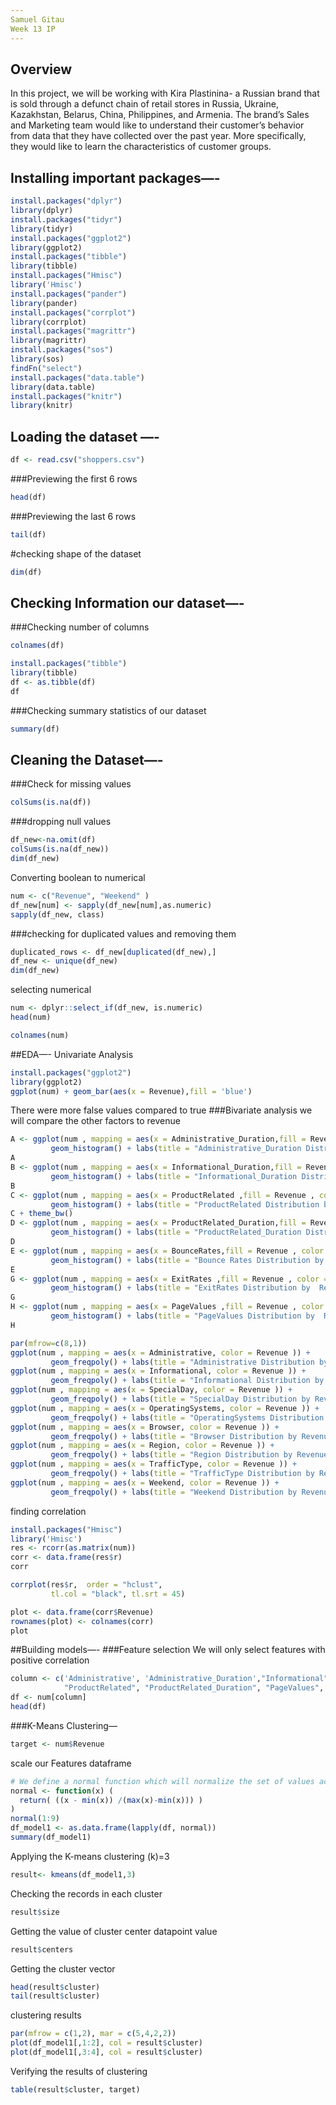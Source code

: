 ---
Samuel Gitau
Week 13 IP
---
## Overview
In this project, we will be working with Kira Plastinina- a Russian brand that is sold through a defunct chain of retail stores in Russia, Ukraine, Kazakhstan, Belarus, China, Philippines, and Armenia. The brand’s Sales and Marketing team would like to understand their customer’s behavior from data that they have collected over the past year. More specifically, they would like to learn the characteristics of customer groups.

## Installing important packages----
```{r}
install.packages("dplyr")
library(dplyr)
install.packages("tidyr")
library(tidyr)
install.packages("ggplot2")
library(ggplot2)
install.packages("tibble")
library(tibble)
install.packages("Hmisc")
library('Hmisc')
install.packages("pander")
library(pander)
install.packages("corrplot")
library(corrplot)
install.packages("magrittr")
library(magrittr)
install.packages("sos")
library(sos)
findFn("select")
install.packages("data.table")
library(data.table)
install.packages("knitr")
library(knitr)
```
## Loading the dataset ----
```{r}
df <- read.csv("shoppers.csv")
```
###Previewing the first 6 rows 
```{r}
head(df)
```
###Previewing the last 6 rows
```{r}
tail(df)
```
#checking shape of the dataset
```{r}
dim(df)
```
## Checking Information  our dataset----
###Checking number of columns 
```{r}
colnames(df)
```
```{r}
install.packages("tibble")
library(tibble)
df <- as.tibble(df)
df
```
###Checking summary statistics of our dataset
```{r}
summary(df)
```
## Cleaning the Dataset----
###Check for missing values
```{r}
colSums(is.na(df))
```
 ###dropping null values
```{r}
df_new<-na.omit(df)
colSums(is.na(df_new))
dim(df_new)
```
Converting boolean  to numerical 
```{r}
num <- c("Revenue", "Weekend" )
df_new[num] <- sapply(df_new[num],as.numeric)
sapply(df_new, class)
```
###checking for duplicated values and removing them
```{r}
duplicated_rows <- df_new[duplicated(df_new),]
df_new <- unique(df_new)
dim(df_new)

```
selecting numerical 
```{r}
num <- dplyr::select_if(df_new, is.numeric)
head(num)
```
```{r}
colnames(num)
```
##EDA----
Univariate Analysis
```{r}
install.packages("ggplot2")
library(ggplot2)
ggplot(num) + geom_bar(aes(x = Revenue),fill = 'blue')
```
There were more false values compared to true
###Bivariate analysis
we will compare the other factors to revenue
```{r Fig2}
A <- ggplot(num , mapping = aes(x = Administrative_Duration,fill = Revenue , color = Revenue )) +
         geom_histogram() + labs(title = "Administrative_Duration Distribution by  Revenue")
A 
B <- ggplot(num , mapping = aes(x = Informational_Duration,fill = Revenue , color = Revenue )) +
         geom_histogram() + labs(title = "Informational_Duration Distribution by  Revenue")
B 
C <- ggplot(num , mapping = aes(x = ProductRelated ,fill = Revenue , color = Revenue )) +
         geom_histogram() + labs(title = "ProductRelated Distribution by  Revenue")
C + theme_bw()
D <- ggplot(num , mapping = aes(x = ProductRelated_Duration,fill = Revenue , color = Revenue )) +
         geom_histogram() + labs(title = "ProductRelated_Duration Distribution by  Revenue")
D 
E <- ggplot(num , mapping = aes(x = BounceRates,fill = Revenue , color = Revenue )) +
         geom_histogram() + labs(title = "Bounce Rates Distribution by  Revenue")
E 
G <- ggplot(num , mapping = aes(x = ExitRates ,fill = Revenue , color = Revenue )) +
         geom_histogram() + labs(title = "ExitRates Distribution by  Revenue")
G 
H <- ggplot(num , mapping = aes(x = PageValues ,fill = Revenue , color = Revenue )) +
         geom_histogram() + labs(title = "PageValues Distribution by  Revenue")
H 
```
```{r Fig1, fig.height=5, fig.width= 10}
par(mfrow=c(8,1))
ggplot(num , mapping = aes(x = Administrative, color = Revenue )) +
         geom_freqpoly() + labs(title = "Administrative Distribution by Revenue")
ggplot(num , mapping = aes(x = Informational, color = Revenue )) +
         geom_freqpoly() + labs(title = "Informational Distribution by Revenue")
ggplot(num , mapping = aes(x = SpecialDay, color = Revenue )) +
         geom_freqpoly() + labs(title = "SpecialDay Distribution by Revenue")
ggplot(num , mapping = aes(x = OperatingSystems, color = Revenue )) +
         geom_freqpoly() + labs(title = "OperatingSystems Distribution by Revenue")
ggplot(num , mapping = aes(x = Browser, color = Revenue )) +
         geom_freqpoly() + labs(title = "Browser Distribution by Revenue")
ggplot(num , mapping = aes(x = Region, color = Revenue )) +
         geom_freqpoly() + labs(title = "Region Distribution by Revenue")
ggplot(num , mapping = aes(x = TrafficType, color = Revenue )) +
         geom_freqpoly() + labs(title = "TrafficType Distribution by Revenue")
ggplot(num , mapping = aes(x = Weekend, color = Revenue )) +
         geom_freqpoly() + labs(title = "Weekend Distribution by Revenue")
```
finding correlation 
```{r}
install.packages("Hmisc")
library('Hmisc')
res <- rcorr(as.matrix(num))
corr <- data.frame(res$r)
corr
```
```{r, fig.height=10, fig.width= 10}
corrplot(res$r,  order = "hclust", 
         tl.col = "black", tl.srt = 45)
```
```{r}
plot <- data.frame(corr$Revenue)
rownames(plot) <- colnames(corr)
plot
```
##Building models----
###Feature selection
We will only select features with positive correlation
```{r}
column <- c('Administrative', 'Administrative_Duration',"Informational", "Informational_Duration",
            "ProductRelated", "ProductRelated_Duration", "PageValues", "Browser", "Weekend")
df <- num[column]
head(df)
```
###K-Means Clustering---
```{r}
target <- num$Revenue
```
scale our Features dataframe
```{r}
# We define a normal function which will normalize the set of values according to its minimum value and maximum value.
normal <- function(x) (
  return( ((x - min(x)) /(max(x)-min(x))) )
)
normal(1:9)
df_model1 <- as.data.frame(lapply(df, normal))
summary(df_model1)
```
Applying the K-means clustering (k)=3
```{r}
result<- kmeans(df_model1,3) 
```
Checking the records in each cluster
```{r}
result$size
```
Getting the value of cluster center datapoint value
```{r}
result$centers 
```
Getting the cluster vector 
```{r}
head(result$cluster)
tail(result$cluster)
```
clustering results
```{r}
par(mfrow = c(1,2), mar = c(5,4,2,2))
plot(df_model1[,1:2], col = result$cluster) 
plot(df_model1[,3:4], col = result$cluster) 
```
Verifying the results of clustering
```{r}
table(result$cluster, target)
```


